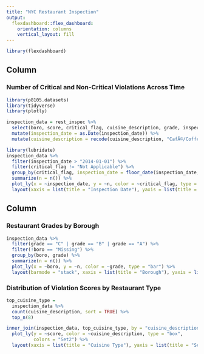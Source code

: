 ```yaml
---
title: "NYC Restaurant Inspection"
output: 
  flexdashboard::flex_dashboard:
    orientation: columns
    vertical_layout: fill
---
```


```r
library(flexdashboard)
```

Column {data-width=650}
-----------------------------------------------------------------------

### Number of Critical and Non-Critical Violations Across Time

```r
library(p8105.datasets)
library(tidyverse)
library(plotly)

inspection_data = rest_inspec %>%
  select(boro, score, critical_flag, cuisine_description, grade, inspection_date) %>%
  mutate(inspection_date = as.Date(inspection_date)) %>%
  mutate(cuisine_description = recode(cuisine_description, "CafÃ©/Coffee/Tea" = "Cafe", "Latin (Cuban, Dominican, Puerto Rican, South & Central American)" = "Latin"))

library(lubridate)
inspection_data %>%
  filter(inspection_date > "2014-01-01") %>%
  filter(critical_flag != "Not Applicable") %>%
  group_by(critical_flag, inspection_date = floor_date(inspection_date, "month")) %>%
  summarize(n = n()) %>%
  plot_ly(x = ~inspection_date, y = ~n, color = ~critical_flag, type = "scatter", mode = "lines") %>%
  layout(xaxis = list(title = "Inspection Date"), yaxis = list(title = "Violations"))
```

Column {data-width=350}
-----------------------------------------------------------------------

### Restaurant Grades by Borough

```r
inspection_data %>%
  filter(grade == "C" | grade == "B" | grade == "A") %>%
  filter(!boro == "Missing") %>%
  group_by(boro, grade) %>%
  summarize(n = n()) %>%
  plot_ly(x = ~boro, y = ~n, color = ~grade, type = "bar") %>% 
  layout(barmode = "stack", xaxis = list(title = "Borough"), yaxis = list(title = "Number"))
```

### Distribution of Violation Scores by Restaurant Type

```r
top_cuisine_type = 
  inspection_data %>%
  count(cuisine_description, sort = TRUE) %>% 
  top_n(8)

inner_join(inspection_data, top_cuisine_type, by = "cuisine_description") %>% 
  plot_ly(y = ~score, color = ~cuisine_description, type = "box",
          colors = "Set2") %>%
  layout(xaxis = list(title = "Cuisine Type"), yaxis = list(title = "Score"))
  
```
























